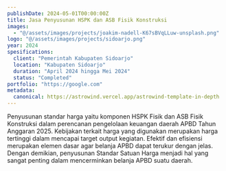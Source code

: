 ```yaml
---
publishDate: 2024-05-01T00:00:00Z
title: Jasa Penyusunan HSPK dan ASB Fisik Konstruksi
images: 
  - "@/assets/images/projects/joakim-nadell-K67sBVqLLuw-unsplash.png"
logo: "@/assets/images/projects/sidoarjo.png"
year: 2024
spesifications:
  client: "Pemerintah Kabupaten Sidoarjo"
  location: "Kabupaten Sidoarjo"
  duration: "April 2024 hingga Mei 2024"
  status: "Completed"
portfolio: "https://google.com"
metadata:
  canonical: https://astrowind.vercel.app/astrowind-template-in-depth
---
```


Penyusunan standar harga yaitu komponen HSPK Fisik dan ASB Fisik Konstruksi dalam perencanan pengelolaan keuangan daerah APBD Tahun Anggaran 2025. Kebijakan terkait harga yang digunakan merupakan harga tertinggi dalam mencapai target output kegiatan. Efektif dan efisiensi merupakan elemen dasar agar belanja APBD dapat terukur dengan jelas. Dengan demikian, penyusunan Standar Satuan Harga menjadi hal yang sangat penting dalam mencerminkan belanja APBD suatu daerah.
